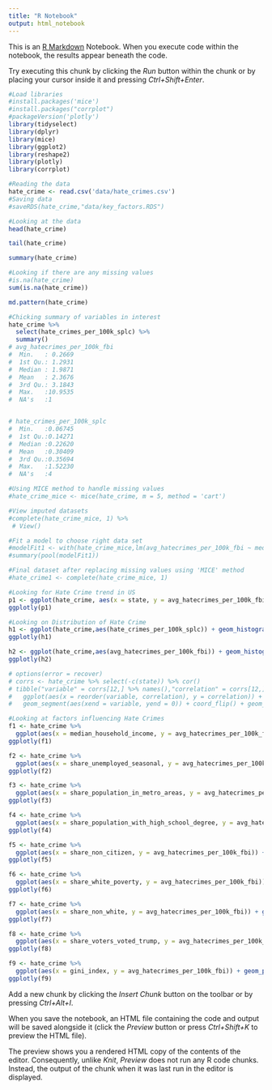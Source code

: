 ```yaml
---
title: "R Notebook"
output: html_notebook
---
```


This is an [R Markdown](http://rmarkdown.rstudio.com) Notebook. When you execute code within the notebook, the results appear beneath the code. 

Try executing this chunk by clicking the *Run* button within the chunk or by placing your cursor inside it and pressing *Ctrl+Shift+Enter*. 

```r
#Load libraries
#install.packages('mice')
#install.packages("corrplot")
#packageVersion('plotly')
library(tidyselect)
library(dplyr)
library(mice)
library(ggplot2)
library(reshape2)
library(plotly)
library(corrplot)

#Reading the data
hate_crime <- read.csv('data/hate_crimes.csv')
#Saving data
#saveRDS(hate_crime,"data/key_factors.RDS")
```
```r
#Looking at the data
head(hate_crime)
```
```r
tail(hate_crime)
```
```r
summary(hate_crime)
```


```r
#Looking if there are any missing values
#is.na(hate_crime)
sum(is.na(hate_crime))
```
```r
md.pattern(hate_crime)
```
```r
#Chicking summary of variables in interest
hate_crime %>% 
  select(hate_crimes_per_100k_splc) %>% 
  summary()
# avg_hatecrimes_per_100k_fbi
#  Min.   : 0.2669            
#  1st Qu.: 1.2931            
#  Median : 1.9871            
#  Mean   : 2.3676            
#  3rd Qu.: 3.1843            
#  Max.   :10.9535            
#  NA's   :1


# hate_crimes_per_100k_splc
#  Min.   :0.06745          
#  1st Qu.:0.14271          
#  Median :0.22620          
#  Mean   :0.30409          
#  3rd Qu.:0.35694          
#  Max.   :1.52230          
#  NA's   :4

#Using MICE method to handle missing values
#hate_crime_mice <- mice(hate_crime, m = 5, method = 'cart')
```
```r
#View imputed datasets
#complete(hate_crime_mice, 1) %>% 
 # View()
```
```r
#Fit a model to choose right data set
#modelFit1 <- with(hate_crime_mice,lm(avg_hatecrimes_per_100k_fbi ~ median_household_income))
#summary(pool(modelFit1))
```
```r
#Final dataset after replacing missing values using 'MICE' method
#hate_crime1 <- complete(hate_crime_mice, 1)
```
```r
#Looking for Hate Crime trend in US
p1 <- ggplot(hate_crime, aes(x = state, y = avg_hatecrimes_per_100k_fbi, group = 1)) + geom_line(col = "red")+ theme(axis.text.x = element_text(angle = 45, hjust = 1))
ggplotly(p1)
```
```r
#Looking on Distribution of Hate Crime
h1 <- ggplot(hate_crime,aes(hate_crimes_per_100k_splc)) + geom_histogram(col = 'red', alpha = .2, aes(fill = ..count..)) + geom_density(col = 3) + labs(title = "Distribution on Hate Crime Per 100K SPLC") + labs(x = "Hate Crime Per 100K",y = "Frequency")
ggplotly(h1)
```
```r
h2 <- ggplot(hate_crime,aes(avg_hatecrimes_per_100k_fbi)) + geom_histogram(aes(y=..density..), col = 'red', alpha = .2) + geom_density(col = 3) + labs(title = "Distribution on Hate Crime Per 100K FBI") + labs(x = "Hate Crime Per 100K",y = "Frequency")
ggplotly(h2)
```
```r
# options(error = recover)
# corrs <- hate_crime %>% select(-c(state)) %>% cor()
# tibble("variable" = corrs[12,] %>% names(),"correlation" = corrs[12,]) %>% 
#   ggplot(aes(x = reorder(variable, correlation), y = correlation)) + geom_point() + 
#   geom_segment(aes(xend = variable, yend = 0)) + coord_flip() + geom_line(yintercept = 0)
```
```r
#Looking at factors influencing Hate Crimes
f1 <- hate_crime %>%
  ggplot(aes(x = median_household_income, y = avg_hatecrimes_per_100k_fbi)) + geom_point() + geom_smooth(method = "lm")
ggplotly(f1)
```
```r
f2 <- hate_crime %>%
  ggplot(aes(x = share_unemployed_seasonal, y = avg_hatecrimes_per_100k_fbi)) + geom_point() + geom_smooth(method = "lm")
ggplotly(f2)
```
```r
f3 <- hate_crime %>%
  ggplot(aes(x = share_population_in_metro_areas, y = avg_hatecrimes_per_100k_fbi)) + geom_point() + geom_smooth(method = "lm")
ggplotly(f3)
```
```r
f4 <- hate_crime %>%
  ggplot(aes(x = share_population_with_high_school_degree, y = avg_hatecrimes_per_100k_fbi)) + geom_point() + geom_smooth(method = "lm")
ggplotly(f4)
```
```r
f5 <- hate_crime %>%
  ggplot(aes(x = share_non_citizen, y = avg_hatecrimes_per_100k_fbi)) + geom_point() + geom_smooth(method = "lm")
ggplotly(f5)
```
```r
f6 <- hate_crime %>%
  ggplot(aes(x = share_white_poverty, y = avg_hatecrimes_per_100k_fbi)) + geom_point() + geom_smooth(method = "lm")
ggplotly(f6)
```
```r
f7 <- hate_crime %>%
  ggplot(aes(x = share_non_white, y = avg_hatecrimes_per_100k_fbi)) + geom_point() + geom_smooth(method = "lm")
ggplotly(f7)
```
```r
f8 <- hate_crime %>%
  ggplot(aes(x = share_voters_voted_trump, y = avg_hatecrimes_per_100k_fbi)) + geom_point() + geom_smooth(method = "lm")
ggplotly(f8)
```
```r
f9 <- hate_crime %>%
  ggplot(aes(x = gini_index, y = avg_hatecrimes_per_100k_fbi)) + geom_point(col = 2) + geom_smooth(method = "lm", aes(group = 1))
ggplotly(f9)
```

Add a new chunk by clicking the *Insert Chunk* button on the toolbar or by pressing *Ctrl+Alt+I*.

When you save the notebook, an HTML file containing the code and output will be saved alongside it (click the *Preview* button or press *Ctrl+Shift+K* to preview the HTML file).

The preview shows you a rendered HTML copy of the contents of the editor. Consequently, unlike *Knit*, *Preview* does not run any R code chunks. Instead, the output of the chunk when it was last run in the editor is displayed.
